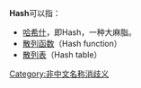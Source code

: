 '''Hash'''可以指：
*[[哈希什|哈希什]]，即Hash，一种大麻脂。
*[[散列函数|散列函数]]（Hash function）
*[[散列表|散列表]]（Hash table）
{{disamb}}
[[Category:非中文名称消歧义|Category:非中文名称消歧义]]